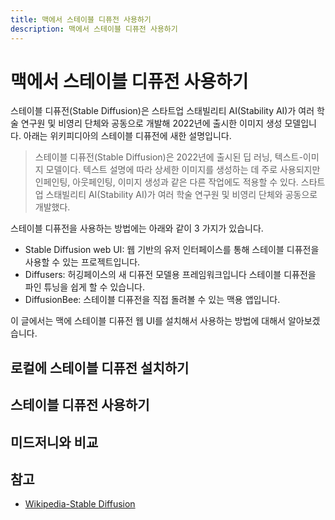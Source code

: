 ```yaml
---
title: 맥에서 스테이블 디퓨전 사용하기
description: 맥에서 스테이블 디퓨전 사용하기
---
```

# 맥에서 스테이블 디퓨전 사용하기

스테이블 디퓨전(Stable Diffusion)은 스타트업 스태빌리티 AI(Stability AI)가 여러 학술 연구원 및 비영리 단체와 공동으로 개발해 2022년에 출시한 이미지 생성 모델입니다. 아래는 위키피디아의 스테이블 디퓨전에 새한 설명입니다.

> 스테이블 디퓨전(Stable Diffusion)은 2022년에 출시된 딥 러닝, 텍스트-이미지 모델이다. 텍스트 설명에 따라 상세한 이미지를 생성하는 데 주로 사용되지만 인페인팅, 아웃페인팅, 이미지 생성과 같은 다른 작업에도 적용할 수 있다. 스타트업 스태빌리티 AI(Stability AI)가 여러 학술 연구원 및 비영리 단체와 공동으로 개발했다.

스테이블 디퓨전을 사용하는 방법에는 아래와 같이 3 가지가 있습니다.
* Stable Diffusion web UI: 웹 기반의 유저 인터페이스를 통해 스테이블 디퓨전을 사용할 수 있는 프로젝트입니다.
* Diffusers: 허깅페이스의 새 디퓨전 모델용 프레임워크입니다 스테이블 디퓨전을 파인 튜닝을 쉽게 할 수 있습니다.
* DiffusionBee: 스테이블 디퓨전을 직접 돌려볼 수 있는 맥용 앱입니다.


이 글에서는 맥에 스테이블 디퓨전 웹 UI를 설치해서 사용하는 방법에 대해서 알아보겠습니다. 

## 로컬에 스테이블 디퓨전 설치하기 


## 스테이블 디퓨전 사용하기


## 미드저니와 비교


## 참고 
* [Wikipedia-Stable Diffusion](https://ko.wikipedia.org/wiki/%EC%8A%A4%ED%85%8C%EC%9D%B4%EB%B8%94_%EB%94%94%ED%93%A8%EC%A0%84)

